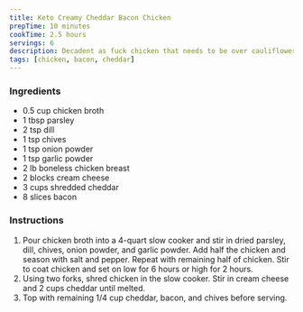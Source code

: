 ```yaml
---
title: Keto Creamy Cheddar Bacon Chicken
prepTime: 10 minutes
cookTime: 2.5 hours
servings: 6
description: Decadent as fuck chicken that needs to be over cauliflower rice
tags: [chicken, bacon, cheddar]
---
```


### Ingredients

- 0.5 cup chicken broth
- 1 tbsp parsley
- 2 tsp dill
- 1 tsp chives
- 1 tsp onion powder
- 1 tsp garlic powder
- 2 lb boneless chicken breast
- 2 blocks cream cheese
- 3 cups shredded cheddar
- 8 slices bacon

### Instructions

1. Pour chicken broth into a 4-quart slow cooker and stir in dried parsley, dill, chives, onion powder, and garlic powder. Add half the chicken and season with salt and pepper. Repeat with remaining half of chicken. Stir to coat chicken and set on low for 6 hours or high for 2 hours.
1. Using two forks, shred chicken in the slow cooker. Stir in cream cheese and 2 cups cheddar until melted.
1. Top with remaining 1/4 cup cheddar, bacon, and chives before serving.
